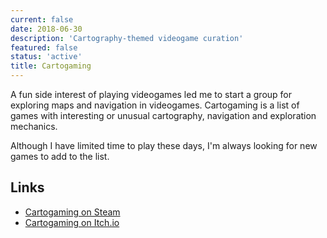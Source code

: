 ```yaml
---
current: false
date: 2018-06-30
description: 'Cartography-themed videogame curation'
featured: false
status: 'active'
title: Cartogaming
---
```


 A fun side interest of playing videogames led me to start a group for exploring maps and navigation in videogames. Cartogaming is a list of games with interesting or unusual cartography, navigation and exploration mechanics.

 Although I have limited time to play these days, I'm always looking for new games to add to the list.

 ## Links

- [Cartogaming on Steam](https://store.steampowered.com/curator/33057601-Cartogaming)
- [Cartogaming on Itch.io](https://itch.io/c/3513235/cartogaming)
